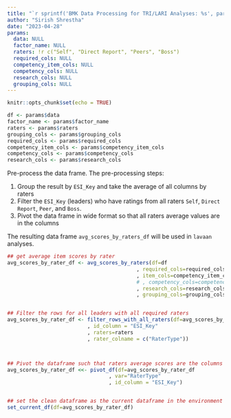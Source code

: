 ```yaml
---
title: "`r sprintf('BMK Data Processing for TRI/LARI Analyses: %s', params$factor_name)`"
author: "Sirish Shrestha"
date: "2023-04-28"
params: 
  data: NULL
  factor_name: NULL
  raters: !r c("Self", "Direct Report", "Peers", "Boss")
  required_cols: NULL
  competency_item_cols: NULL
  competency_cols: NULL
  research_cols: NULL
  grouping_cols: NULL
---
```


```r

knitr::opts_chunk$set(echo = TRUE)

```


```r

df <- params$data
factor_name <- params$factor_name
raters <- params$raters
grouping_cols <- params$grouping_cols
required_cols <- params$required_cols
competency_item_cols <- params$competency_item_cols
competency_cols <- params$competency_cols
research_cols <- params$research_cols

```


Pre-process the data frame. The pre-processing steps: 

1. Group the result by `ESI_Key` and take the average of all columns by raters
2. Filter the `ESI_Key` (leaders) who have ratings from all raters `Self`, `Direct Report`, `Peer`, and `Boss`.
3. Pivot the data frame in wide format so that all raters average values are in the columns

The resulting data frame `avg_scores_by_raters_df` will be used in `lavaan` analyses.


```r

## get average item scores by rater
avg_scores_by_rater_df <- avg_scores_by_raters(df=df
                                          , required_cols=required_cols
                                          , item_cols=competency_item_cols
                                          # , competency_cols=competency_cols
                                          , research_cols=research_cols
                                          , grouping_cols=grouping_cols)


## Filter the rows for all leaders with all required raters
avg_scores_by_rater_df <- filter_rows_with_all_raters(df=avg_scores_by_rater_df
                          , id_column = "ESI_Key"
                          , raters=raters
                          , rater_colname = c("RaterType"))



## Pivot the dataframe such that raters average scores are the columns
avg_scores_by_rater_df <<- pivot_df(df=avg_scores_by_rater_df
                                 , var="RaterType"
                                 , id_column = "ESI_Key")


## set the clean dataframe as the current dataframe in the environment
set_current_df(df=avg_scores_by_rater_df)


```




